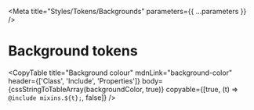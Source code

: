 

<Meta title="Styles/Tokens/Backgrounds" parameters={{ ...parameters }} />

# Background tokens

<CopyTable
  title="Background colour"
  mdnLink="background-color"
  header={['Class', 'Include', 'Properties']}
  body={cssStringToTableArray(backgroundColor, true)}
  copyable={[true, (t) => `@include mixins.${t};`, false]}
/>
